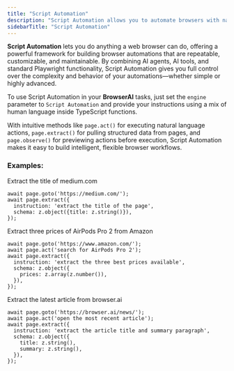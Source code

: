```yaml
---
title: "Script Automation"
description: "Script Automation allows you to automate browsers with natural language and code!"
sidebarTitle: "Script Automation"
---
```


**Script Automation** lets you do anything a web browser can do, offering a powerful framework for building browser automations that are repeatable, customizable, and maintainable. By combining AI agents, AI tools, and standard Playwright functionality, Script Automation gives you full control over the complexity and behavior of your automations—whether simple or highly advanced.

To use Script Automation in your **BrowserAI** tasks, just set the `engine` parameter to `Script Automation` and provide your instructions using a mix of human language inside TypeScript functions.

With intuitive methods like `page.act()` for executing natural language actions, `page.extract()` for pulling structured data from pages, and `page.observe()` for previewing actions before execution, Script Automation makes it easy to build intelligent, flexible browser workflows.

### Examples:
Extract the title of medium.com
```
await page.goto('https://medium.com/');
await page.extract({
  instruction: 'extract the title of the page',
  schema: z.object({title: z.string()}),
});
```
Extract three prices of AirPods Pro 2 from Amazon
```
await page.goto('https://www.amazon.com/');
await page.act('search for AirPods Pro 2');
await page.extract({
  instruction: 'extract the three best prices available',
  schema: z.object({
    prices: z.array(z.number()),
  }),
});
```

Extract the latest article from browser.ai
```
await page.goto('https://browser.ai/news/');
await page.act('open the most recent article');
await page.extract({
  instruction: 'extract the article title and summary paragraph',
  schema: z.object({
    title: z.string(),
    summary: z.string(),
  }),
});
```